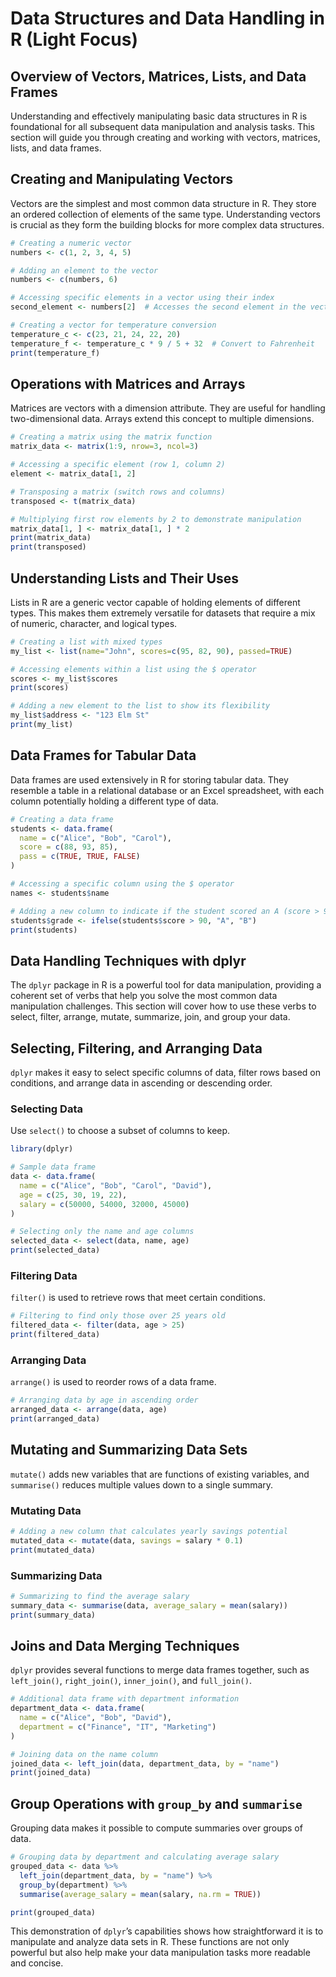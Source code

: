 # Data Structures and Data Handling in R (Light Focus)

## Overview of Vectors, Matrices, Lists, and Data Frames

Understanding and effectively manipulating basic data structures in R is foundational for all subsequent data manipulation and analysis tasks. This section will guide you through creating and working with vectors, matrices, lists, and data frames.

## Creating and Manipulating Vectors

Vectors are the simplest and most common data structure in R. They store an ordered collection of elements of the same type. Understanding vectors is crucial as they form the building blocks for more complex data structures.

```r
# Creating a numeric vector
numbers <- c(1, 2, 3, 4, 5)

# Adding an element to the vector
numbers <- c(numbers, 6)

# Accessing specific elements in a vector using their index
second_element <- numbers[2]  # Accesses the second element in the vector

# Creating a vector for temperature conversion
temperature_c <- c(23, 21, 24, 22, 20)
temperature_f <- temperature_c * 9 / 5 + 32  # Convert to Fahrenheit
print(temperature_f)
```

## Operations with Matrices and Arrays

Matrices are vectors with a dimension attribute. They are useful for handling two-dimensional data. Arrays extend this concept to multiple dimensions.

```r
# Creating a matrix using the matrix function
matrix_data <- matrix(1:9, nrow=3, ncol=3)

# Accessing a specific element (row 1, column 2)
element <- matrix_data[1, 2]

# Transposing a matrix (switch rows and columns)
transposed <- t(matrix_data)

# Multiplying first row elements by 2 to demonstrate manipulation
matrix_data[1, ] <- matrix_data[1, ] * 2
print(matrix_data)
print(transposed)
```

## Understanding Lists and Their Uses

Lists in R are a generic vector capable of holding elements of different types. This makes them extremely versatile for datasets that require a mix of numeric, character, and logical types.

```r
# Creating a list with mixed types
my_list <- list(name="John", scores=c(95, 82, 90), passed=TRUE)

# Accessing elements within a list using the $ operator
scores <- my_list$scores
print(scores)

# Adding a new element to the list to show its flexibility
my_list$address <- "123 Elm St"
print(my_list)
```

## Data Frames for Tabular Data

Data frames are used extensively in R for storing tabular data. They resemble a table in a relational database or an Excel spreadsheet, with each column potentially holding a different type of data.

```r
# Creating a data frame
students <- data.frame(
  name = c("Alice", "Bob", "Carol"),
  score = c(88, 93, 85),
  pass = c(TRUE, TRUE, FALSE)
)

# Accessing a specific column using the $ operator
names <- students$name

# Adding a new column to indicate if the student scored an A (score > 90)
students$grade <- ifelse(students$score > 90, "A", "B")
print(students)
```

## Data Handling Techniques with dplyr

The `dplyr` package in R is a powerful tool for data manipulation, providing a coherent set of verbs that help you solve the most common data manipulation challenges. This section will cover how to use these verbs to select, filter, arrange, mutate, summarize, join, and group your data.

## Selecting, Filtering, and Arranging Data

`dplyr` makes it easy to select specific columns of data, filter rows based on conditions, and arrange data in ascending or descending order.

### Selecting Data

Use `select()` to choose a subset of columns to keep.

```r
library(dplyr)

# Sample data frame
data <- data.frame(
  name = c("Alice", "Bob", "Carol", "David"),
  age = c(25, 30, 19, 22),
  salary = c(50000, 54000, 32000, 45000)
)

# Selecting only the name and age columns
selected_data <- select(data, name, age)
print(selected_data)
```

### Filtering Data

`filter()` is used to retrieve rows that meet certain conditions.

```r
# Filtering to find only those over 25 years old
filtered_data <- filter(data, age > 25)
print(filtered_data)
```

### Arranging Data

`arrange()` is used to reorder rows of a data frame.

```r
# Arranging data by age in ascending order
arranged_data <- arrange(data, age)
print(arranged_data)
```

## Mutating and Summarizing Data Sets

`mutate()` adds new variables that are functions of existing variables, and `summarise()` reduces multiple values down to a single summary.

### Mutating Data

```r
# Adding a new column that calculates yearly savings potential
mutated_data <- mutate(data, savings = salary * 0.1)
print(mutated_data)
```

### Summarizing Data

```r
# Summarizing to find the average salary
summary_data <- summarise(data, average_salary = mean(salary))
print(summary_data)
```

## Joins and Data Merging Techniques

`dplyr` provides several functions to merge data frames together, such as `left_join()`, `right_join()`, `inner_join()`, and `full_join()`.

```r
# Additional data frame with department information
department_data <- data.frame(
  name = c("Alice", "Bob", "David"),
  department = c("Finance", "IT", "Marketing")
)

# Joining data on the name column
joined_data <- left_join(data, department_data, by = "name")
print(joined_data)
```

## Group Operations with `group_by` and `summarise`

Grouping data makes it possible to compute summaries over groups of data.

```r
# Grouping data by department and calculating average salary
grouped_data <- data %>%
  left_join(department_data, by = "name") %>%
  group_by(department) %>%
  summarise(average_salary = mean(salary, na.rm = TRUE))

print(grouped_data)
```

This demonstration of `dplyr`'s capabilities shows how straightforward it is to manipulate and analyze data sets in R. These functions are not only powerful but also help make your data manipulation tasks more readable and concise.